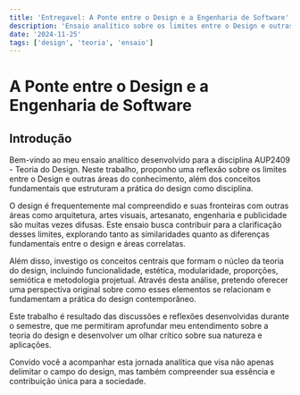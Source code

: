```yaml
---
title: 'Entregavel: A Ponte entre o Design e a Engenharia de Software'
description: 'Ensaio analítico sobre os limites entre o Design e outras áreas, além dos conceitos fundamentais da teoria do Design.'
date: '2024-11-25'
tags: ['design', 'teoria', 'ensaio']
---
```


# A Ponte entre o Design e a Engenharia de Software

## Introdução

Bem-vindo ao meu ensaio analítico desenvolvido para a disciplina AUP2409 - Teoria do Design. Neste trabalho, proponho uma reflexão sobre os limites entre o Design e outras áreas do conhecimento, além dos conceitos fundamentais que estruturam a prática do design como disciplina.

O design é frequentemente mal compreendido e suas fronteiras com outras áreas como arquitetura, artes visuais, artesanato, engenharia e publicidade são muitas vezes difusas. Este ensaio busca contribuir para a clarificação desses limites, explorando tanto as similaridades quanto as diferenças fundamentais entre o design e áreas correlatas.

Além disso, investigo os conceitos centrais que formam o núcleo da teoria do design, incluindo funcionalidade, estética, modularidade, proporções, semiótica e metodologia projetual. Através desta análise, pretendo oferecer uma perspectiva original sobre como esses elementos se relacionam e fundamentam a prática do design contemporâneo.

Este trabalho é resultado das discussões e reflexões desenvolvidas durante o semestre, que me permitiram aprofundar meu entendimento sobre a teoria do design e desenvolver um olhar crítico sobre sua natureza e aplicações.

Convido você a acompanhar esta jornada analítica que visa não apenas delimitar o campo do design, mas também compreender sua essência e contribuição única para a sociedade.


<PdfViewer pdfPath="/ime/AUP2409/et/main.pdf"/>

